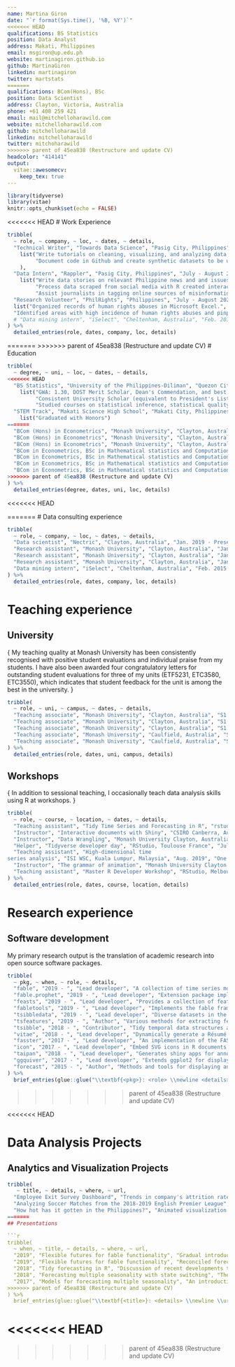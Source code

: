 ```yaml
---
name: Martina Giron
date: "`r format(Sys.time(), '%B, %Y')`"
<<<<<<< HEAD
qualifications: BS Statistics
position: Data Analyst
address: Makati, Philippines
email: msgiron@up.edu.ph
website: martinagiron.github.io
github: MartinaGiron
linkedin: martinagiron
twitter: martstats
=======
qualifications: BCom(Hons), BSc
position: Data Scientist
address: Clayton, Victoria, Australia
phone: +61 408 259 421
email: mail@mitchelloharawild.com
website: mitchelloharawild.com
github: mitchelloharawild
linkedin: mitchelloharawild
twitter: mitchoharawild
>>>>>>> parent of 45ea838 (Restructure and update CV)
headcolor: "414141"
output: 
  vitae::awesomecv:
    keep_tex: true
---
```


```r
library(tidyverse)
library(vitae)
knitr::opts_chunk$set(echo = FALSE)
```

<<<<<<< HEAD
# Work Experience

```r
tribble(
  ~ role, ~ company, ~ loc, ~ dates, ~ details,
  "Technical Writer", "Towards Data Science", "Pasig City, Philippines", "August 2022 - Present", 
    list("Write tutorials on cleaning, visualizing, and analyzing data in R.",
         "Document code in Github and create synthetic datasets to be used."
    ),
  "Data Intern", "Rappler", "Pasig City, Philippines", "July - August 2022",
    list("Write data stories on relevant Philippine news and and issues.", 
         "Process data scraped from social media with R created interactive visualizations in Flourish.",
         "Assist journalists in tagging online sources of misinformation"),
  "Research Volunteer", "PhilRights", "Philippines", "July - August 2022", 
  list("Organized records of human rights abuses in Microsoft Excel.",
  "Identified areas with high incidence of human rights abuses and pinpointed common scenarios of extrajudicial killings.")
  # "Data mining intern", "iSelect", "Cheltenham, Australia", "Feb. 2015 - Mar. 2015", "Improved business reporting with interactive visualisations, and model-based anomaly detection.",
) %>% 
  detailed_entries(role, dates, company, loc, details)
```

=======
>>>>>>> parent of 45ea838 (Restructure and update CV)
# Education
```r
tribble(
  ~ degree, ~ uni, ~ loc, ~ dates, ~ details,
<<<<<<< HEAD
  "BS Statistics", "University of the Philippines-Diliman", "Quezon City, Philippines", "August 2019 - July 2023", 
    list("GWA: 1.30, DOST Merit Scholar, Dean's Commendation, and best in class for 5 units.",
         "Consistent University Scholar (equivalent to President's List)",
         "Studied courses on statistical inference, statistical quality control, scientific writing, and programming."),
  "STEM Track", "Makati Science High School", "Makati City, Philippines", "June 2013 - April 2019", 
    list("Graduated with Honors")
=======
  "BCom (Hons) in Econometrics", "Monash University", "Clayton, Australia", "Mar. 2017 - Nov. 2017", "Recipient of the Econometrics Honours Memorial Scholarship, Dean's Honour, Dean's Commendation, and best in class for 5 units.",
  "BCom (Hons) in Econometrics", "Monash University", "Clayton, Australia", "Mar. 2017 - Nov. 2017", "Honours research project was to develop a state space model for quickly forecasting time series with multiple seasonalities.",
  "BCom (Hons) in Econometrics", "Monash University", "Clayton, Australia", "Mar. 2017 - Nov. 2017", "Studied units include Bayesian and frequentist econometrics, advanced statistical modelling and computational science.",
  "BCom in Econometrics, BSc in Mathematical statistics and Computational Science", "Monash University", "Clayton, Australia", "Mar. 2013 - Nov. 2016", "Recipient of the Monash Community Leaders Scholarship, International Institute of Forecasters Award, and best in class for 4 units.",
  "BCom in Econometrics, BSc in Mathematical statistics and Computational Science", "Monash University", "Clayton, Australia", "Mar. 2013 - Nov. 2016", "Mentor for the Access Monash Ambassador Program (2015 and 2016)",
  "BCom in Econometrics, BSc in Mathematical statistics and Computational Science", "Monash University", "Clayton, Australia", "Mar. 2013 - Nov. 2016", "Participant of the Vice-Chancellor's Ancora Imparo Student Leadership Program (2014)",
  "BCom in Econometrics, BSc in Mathematical statistics and Computational Science", "Monash University", "Clayton, Australia", "Mar. 2013 - Nov. 2016", "Studied a broad collection of units covering many aspects of data science. The three disciplines I majored in explored different perspectives for working with data."
>>>>>>> parent of 45ea838 (Restructure and update CV)
) %>% 
  detailed_entries(degree, dates, uni, loc, details)
```

<<<<<<< HEAD
<!-- # # Teaching Experience

# ## University Tutoring

# <!-- My teaching quality at Monash University has been consistently recognised with positive student evaluations and individual praise from my students. I have also been awarded six congratulatory letters for outstanding student evaluations for four of my units (ETF5231, ETC3580, ETC3550, ETC5523), which indicates that student feedback for the unit is among the best in the university. -->

<!-- # ```{r tutoring}
# tribble(
#   ~ title, ~ code, ~ campus, ~ semester, ~ purple,
#   "Applied forecasting", "ETC3550/ETC5550", "Clayton", "2021 S1", NA,
#   "Communicating with Data", "ETC5523", "Clayton", "2020 S2", TRUE,
#   "Applied forecasting", "ETC3550/ETC5550", "Clayton", "2020 S1", TRUE,
#   "Advanced statistical modelling", "ETC3580", "Clayton", "2019 S2", TRUE,
#   "Data modelling and computing", "ETC1010", "Clayton", "2019 S2", FALSE,
#   "Data modelling and computing", "ETC1010", "Clayton", "2019 S1", FALSE,
#   "Applied forecasting for business and economics", "ETC3550/ETC5550", "Clayton", "2019 S1", TRUE,
#   "Data modelling and computing", "ETC1010", "Clayton", "2018 S2", FALSE,
#   "Advanced statistical modelling", "ETC3580", "Clayton", "2018 S2", TRUE,
#   "Business forecasting", "ETF3231/ETF5231", "Caulfield", "2018 S1", TRUE,
#   "Data modelling and computing", "ETC1010", "Clayton", "2017 S2", FALSE,
#   "Business forecasting", "ETF3231/ETF5231", "Caulfield", "2017 S1", FALSE,
#   "Mathematics for business", "ETF2700", "Caulfield", "2016 S2", FALSE,
#   "Business forecasting", "ETF3231/ETF5231", "Caulfield", "2016 S1", FALSE
# ) %>% 
#   brief_entries(glue::glue("\\textbf{<code>}: <title> (Monash <campus>)", .open = "<", .close = ">"), semester, .protect = FALSE)
# ``` -->

<!-- # \newpage  -->



 <!-- # Software development

My primary research output is the translation of academic research into open source software packages. -->
=======
# Data consulting experience

```r
tribble(
  ~ role, ~ company, ~ loc, ~ dates, ~ details,
  "Data scientist", "Nectric", "Clayton, Australia", "Jan. 2019 - Present", "A variety of consulting projects with substantial spatio-temporal modelling tasks.",
  "Research assistant", "Monash University", "Clayton, Australia", "Jan. 2016 - Present", "Involved in many internal and external data projects of varying size and complexity.",
  "Research assistant", "Monash University", "Clayton, Australia", "Jan. 2016 - Present", "Projects typically feature large scale time series modelling or analysis, cross-sectional modelling and creating tools for improving workflows.",
  "Research assistant", "Monash University", "Clayton, Australia", "Jan. 2016 - Present", "Consulting project clients include: Huawei, Monash University, R Consortium, NSW Chief Scientist office, DiabetesLab and Tennis Australia.",
  "Data mining intern", "iSelect", "Cheltenham, Australia", "Feb. 2015 - Mar. 2015", "Improved business reporting with interactive visualisations, and model-based anomaly detection.",
) %>% 
  detailed_entries(role, dates, company, loc, details)
```

# Teaching experience

## University

\footnotesize{
My teaching quality at Monash University has been consistently recognised with positive student evaluations and individual praise from my students. I have also been awarded four congratulatory letters for outstanding student evaluations for three of my units (ETF5231, ETC3580, ETC3550), which indicates that student feedback for the unit is among the best in the university.
}

```r
tribble(
  ~ role, ~ uni, ~ campus, ~ dates, ~ details,
  "Teaching associate", "Monash University", "Clayton, Australia", "S1 2018 - Present", "Advanced statistical modelling (ETC3580)",
  "Teaching associate", "Monash University", "Clayton, Australia", "S1 2018 - Present", "Data modelling and computing (ETC1010)",
  "Teaching associate", "Monash University", "Clayton, Australia", "S1 2018 - Present", "Applied forecasting for business and economics (ETC3550)",
  "Teaching associate", "Monash University", "Caulfield, Australia", "S1 2016 - S1 2018", "Business forecasting (ETF3231/ETF5231)",
  "Teaching associate", "Monash University", "Caulfield, Australia", "S1 2016 - S1 2018", "Mathematics for business (ETF2700)",
) %>% 
  detailed_entries(role, dates, uni, campus, details)
```

## Workshops

\footnotesize{
In addition to sessional teaching, I occasionally teach data analysis skills using R at workshops.
}

```r
tribble(
  ~ role, ~ course, ~ location, ~ dates, ~ details,
  "Teaching assistant", "Tidy Time Series and Forecasting in R", "rstudio::conf, San Francisco, California", "Jan. 2020", "Two day workshop with Rob Hyndman on forecasting using tidyverse workflows.",
  "Instructor", "Interactive documents with Shiny", "CSIRO Canberra, Australia", "Nov. 2019", "Two day intermediate workshop on developing of shiny applications.",
  "Instructor", "Data Wrangling", "Monash University Clayton, Australia", "Sep. 2019", "A short workshop in the student ran 'R Workshops for Beginners' series on using tidyr and dplyr to wrangle data.",
  "Helper", "Tidyverse developer day", "RStudio, Toulouse France", "Jul. 2019", "A one day developer day where I helped R users resolve issues on tidyverse packages.",
  "Teaching assistant", "High-dimensional time
series analysis", "ISI WSC, Kuala Lumpur, Malaysia", "Aug. 2019", "One day short course with Rob Hyndman for analysing and forecasting large collections of time series.",
  "Instructor", "The grammar of animation", "Monash University Clayton, Australia", "Mar. 2019", "A short workshop for NUMBAT group on creating animated graphics in R with gganimate",
  "Teaching assistant", "Master R Developer Workshop", "RStudio, Melbourne Australia", "Dec. 2016", "A two day workshop with Hadley Wicham on programming with R and developing R packages.",
) %>% 
  detailed_entries(role, dates, course, location, details)
```

# Research experience

## Software development

My primary research output is the translation of academic research into open source software packages.

```r
tribble(
  ~ pkg, ~ when, ~ role, ~ details,
  "fable", "2019 - ", "Lead developer", "A collection of time series models for use in a tidyverse workflow.",
  "fable.prophet", "2019 - ", "Lead developer", "Extension package implementing the prophet forecasting procedure for fable.",
  "feasts", "2019 - ", "Lead developer", "Provides a collection of features, decompositions, statistical summaries and graphics functions for the analysing tidy time series data.",
  "fabletools", "2019 - ", "Lead developer", "Implements the fable framework for analysing time series within a tidyverse workflow. This package is developer oriented, allowing developers to extend the framework with their own models and algorithms.",
  "tsibbledata", "2019 - ", "Lead developer", "Diverse datasets in the 'tsibble' data structure. These datasets are useful for learning and demonstrating how tidy temporal data can tidied, visualised, and forecasted.",
  "tsfeatures", "2019 - ", "Author", "Various methods for extracting features from time series data.",
  "tsibble", "2018 - ", "Contributor", "Tidy temporal data structures and tools. The data for the tidy time series collection of packages.",
  "vitae", "2018 - ", "Lead developer", "Dynamically generate a Résumé or CV using R Markdown. This CV is created using code with that package!",
  "fasster", "2017 - ", "Lead developer", "An implementation of the FASSTER (Forecasting with Additive Switching of Seasonality, Trend and Exogenous Regressors) model in the fable framework. This is the model developed for my honours thesis.",
  "icon", "2017 - ", "Lead developer", "Embed SVG icons in R documents such as slides, reports and apps.",
  "taipan", "2018 - ", "Lead developer", "Generates shiny apps for annotating image data. Image annotations are typically used for training and evaluation of machine learning models.",
  "ggquiver", "2017 - ", "Lead developer", "Extends ggplot2 for displaying vector fields on plots.",
  "forecast", "2015 - ", "Author", "Methods and tools for displaying and analysing univariate time series forecasts including exponential smoothing via state space models and automatic ARIMA modelling."
) %>% 
  brief_entries(glue::glue("\\textbf{<pkg>}: <role> \\newline <details>", .open = "<", .close = ">"), when, .protect = FALSE)
```
>>>>>>> parent of 45ea838 (Restructure and update CV)

<!-- ## Academic research -->

<!-- fasster, taipan, fable -->

<<<<<<< HEAD
\newpage

# Data Analysis Projects

## Analytics and Visualization Projects

```r
tribble(
   ~ title, ~ details, ~ where, ~ url,
  "Employee Exit Survey Dashboard", "Trends in company's attrition rates visualized in an interactive dashboard.", "Tableau", "https://public.tableau.com/app/profile/martstats/viz/HRExitSurvey/Dashboard1?publish=yes",
  "Analyzing Soccer Matches from the 2018-2019 English Premier League", "Determining the top performing soccer teams and possible predictors of winning", "R | Jupyter Notebook", "https://github.com/MartinaGiron/R-Portfolio/blob/main/Soccer%20Analysis/Soccer%20Analysis.ipynb",
  "How hot has it gotten in the Philippines?", "Animated visualization of the temperature in each Philippine region in the last century.", "R", "https://github.com/MartinaGiron/R-Portfolio/tree/main/Philippines-AveTemp-Over-Time"
=======
## Presentations

```r
tribble(
  ~ when, ~ title, ~ details, ~ where, ~ url,
  "2019", "Flexible futures for fable functionality", "Gradual introduction to tidy forecasting with fable. Flexibility is demonstrated with combination modelling and package extensibilitiy.", "MelbURN meetup", "https://slides.mitchelloharawild.com/fable-tfeam/",
  "2019", "Flexible futures for fable functionality", "Reconciled forecasting of many time series with model combinations.", "ISF 2019", "https://slides.mitchelloharawild.com/isf2019/",
  "2018", "Tidy forecasting in R", "Discussion of recent developments to the fable framework.", "MelbURN meetup", "https://slides.mitchelloharawild.com/fable-tfeam/",
  "2018", "Forecasting multiple seasonality with state switching", "The FASSTER model with the fable framework.", "useR! 2018", "https://slides.mitchelloharawild.com/user2018",
  "2017", "Models for forecasting multiple seasonality", "An introduction to the FASSTER model.", "MelbURN meetup", "https://slides.mitchelloharawild.com/melburn17/",
>>>>>>> parent of 45ea838 (Restructure and update CV)
) %>% 
  brief_entries(glue::glue("\\textbf{<title>}: <details> \\newline \\url{<url>}", .open = "<", .close = ">"), .protect = FALSE)
```
<<<<<<< HEAD
=======

<!-- # Relevant Skills -->
<!-- ```{r} -->
<!-- cvskill("Data Analysis", c("Visualisation", "Data Cleaning", "Forecasting", "Modelling", "Communication", "Inference", "Machine Learning", "Web Scraping")) -->
<!-- cvskill("Programming", c("R", "Python", "SQL", "Java", "C", "C++", "HTML/CSS", "TeX", "MATLAB")) -->
<!-- ``` -->

<!-- # Awards & Achievements -->
<!-- ## Awards -->
<!-- ```{r} -->
<!-- tribble( -->
<!--   ~ award, ~ from, ~ year, -->
<!--   "Commerce Dean's Honour", "Monash", "2017", -->
<!--   "Commerce Dean's Commendation", "Monash", "2016", -->
<!--   "Science Dean’s List", "Monash", "2014-2016", -->
<!--   "International Institute of Forecasters Award", "IIF", "2014", -->
<!--   "Rotary Youth Leadership Award", "Rotary", "2013" -->
<!-- ) %>% -->
<!--   brief_entries(award, year, from) -->
<!-- ``` -->

<!-- ## Scholarships -->
<!-- ```{r} -->
<!-- tribble( -->
<!--   ~ scholarship, ~ from, ~ year, -->
<!--   "Econometrics Honours Memorial Scholarship", "Monash", "2017", -->
<!--   "Monash Community Leaders Scholarship", "Monash", "2015 & 2016", -->
<!--   "Mitcham Rotary Scholarship", "Rotary", "2011 & 2012" -->
<!-- ) %>% -->
<!--   brief_entries(scholarship, year, from) -->
<!-- ``` -->

<!-- \hspace{3em} -->

<!-- ## Competitions -->
<!-- ```{r} -->
<!-- tribble( -->
<!--   ~ competition, ~ from, ~ year, -->
<!--   "UseR! 2018 Datathon Champion", "UseR!", "2018", -->
<!--   "RMIT SBITL Analytics Competition Champion", "RMIT", "2017", -->
<!--   "RMIT SBITL Analytics Competition Champion", "RMIT", "2016" -->
<!-- ) %>% -->
<!--   brief_entries(competition, year, from) -->
<!-- ``` -->
>>>>>>> parent of 45ea838 (Restructure and update CV)
